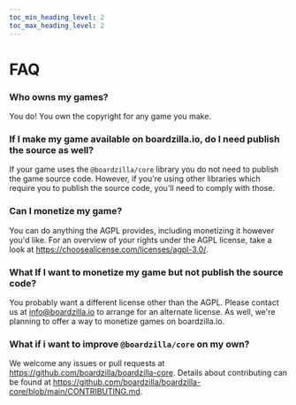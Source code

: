```yaml
---
toc_min_heading_level: 2
toc_max_heading_level: 2
---
```



# FAQ

<TOCInline toc={toc} />

### Who owns my games?

You do! You own the copyright for any game you make.

### If I make my game available on boardzilla.io, do I need publish the source as well?

If your game uses the `@boardzilla/core` library you do not need to publish the game source code. However, if you're using other libraries which require you to publish the source code, you'll need to comply with those.

### Can I monetize my game?

You can do anything the AGPL provides, including monetizing it however you'd like. For an overview of your rights under the AGPL license, take a look at https://choosealicense.com/licenses/agpl-3.0/.

### What If I want to monetize my game but not publish the source code?

You probably want a different license other than the AGPL. Please contact us at info@boardzilla.io to arrange for an alternate license. As well, we're planning to offer a way to monetize games on boardzilla.io.

### What if i want to improve `@boardzilla/core` on my own?

We welcome any issues or pull requests at https://github.com/boardzilla/boardzilla-core. Details about contributing can be found at https://github.com/boardzilla/boardzilla-core/blob/main/CONTRIBUTING.md.
